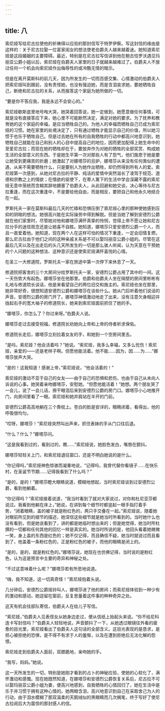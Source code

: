 ```yaml
---
---
---
```

title: 八
---



索尼娅写给尼古拉使他的祈祷得以应验的那封信写于特罗伊察。写这封信的缘由是这样的：关于尼古拉娶一位富家闺女的想法使老伯爵夫人越来越着迷。她知道索尼娅是这段婚姻的主要障碍。最近，特别是在尼古拉写信讲到他在鲍古恰罗沃遇见玛丽亚公爵小姐以后，索尼娅在伯爵夫人家里的日子就越来越难过了。伯爵夫人不放过任何一个机会向索尼娅作出侮辱性的或冷酷无情的暗示。

但是在离开莫斯科的前几天，因为所发生的一切而百感交集、心情激动的伯爵夫人把索尼娅叫到跟前，没有责怪她，也没有强迫她，而是含泪哀求她，要她牺牲自己，断绝和尼古拉的关系，从而报答这个家庭为她所做的一切。

“要是你不答应我，我是永远不会安心的。”

索尼娅歇斯底里地号啕大哭，她哭着回答说，她一定做到，她愿意做任何事情，可就是没有直接答应下来，她心里不可能断然决定，满足对她的要求。为了抚养和教育她的这个家庭的幸福，是应当牺牲自己的。为他人的幸福而牺牲自己已成为索尼娅的习惯。她在家里的处境决定了，只有通过牺牲才能显示自己的价值，所以她习惯于也乐于牺牲自己。但是过去她在所有的自我牺牲的行动中都高兴地意识到，她牺牲自己就能在自己和别人的心目中提高自己的地位，因而更加配得上她生命中的至爱尼古拉；而现在她的牺牲却在于，要放弃作为对她的牺牲的全部奖赏、构成她生活的全部意义的东西。于是她生平第一次对那些人有了怨气，他们施恩于她是要让她受到更痛苦的折磨；她激起了对娜塔莎的忌妒，娜塔莎从来没有任何类似的遭遇，从来不需要牺牲什么，只是要别人为她作出牺牲，却仍然得到所有人的爱。索尼娅第一次感到，从她对尼古拉的平静、纯洁的爱情中突然滋长了凌驾于规范、道德和宗教之上的情欲；在情欲的驱使下，在寄人篱下的生活中学会深藏不露的索尼娅无意中笼统而含糊其辞地搪塞了伯爵夫人，从此回避和她交谈，决心等待与尼古拉重逢，而在这次重逢中，不是要给他自由，而是相反，要把自己和他永久地结合在一起。

罗斯托夫一家在莫斯科最后几天的忙碌和恐惧压倒了索尼娅心里的那种使她感到压抑的阴暗的想法。她很高兴能在实际操劳中得到解脱。但是当她了解到安德烈公爵就在他们家里时，尽管她对他和娜塔莎满怀真挚的怜悯，觉得上帝不愿让她和尼古拉分手的迷信观念还是让她喜不自胜。她知道，娜塔莎只爱安德烈公爵一个人，而且一直爱着他。她知道，现在两个人在这样可怕的情况下重逢，一定会旧情复燃，那么尼古拉由于他们之间的这种亲戚关系是不可以娶玛丽亚公爵小姐的。尽管在这最后几天以及在出走后的头几天所发生的一切是那么骇人听闻，认为天意在干预她的个人问题的这种想法、这种意识还是使索尼娅满怀喜悦的心情。

在圣三一大修道院，罗斯托夫一家在旅途中第一次停下来休息了一天。

修道院把客舍的三个大房间分给罗斯托夫一家，安德烈公爵占用了其中的一间。这一天伤势大有起色。娜塔莎坐在他那里。伯爵和伯爵夫人坐在隔壁的房间里彬彬有礼地与修道院长谈话，他是来看望自己的两位旧交和施主的。索尼娅也坐在那里，她非常好奇，很想知道安德烈公爵和娜塔莎在谈些什么。她从门后听着他们说话的声音。安德烈公爵的房门开了。娜塔莎神情激动地走了出来，没有注意欠身相迎并拢起右手的宽大袖子的修道院长，她来到索尼娅面前抓住了她的手。

“娜塔莎，你怎么了？你过来呀。”伯爵夫人说。

娜塔莎走过去接受祝福，修道院长劝她向上帝和上帝的侍者祈求保佑。

修道院长走后，娜塔莎立刻拉着女友的手，和她到一个空房间里去。

“是吗，索尼娅？他会活着吗？”她说。“索尼娅，我多么幸福，又多么忧伤！索尼娅，亲爱的——还是老样子啊。但愿他能活着。他不能……因为，因……为……”娜塔莎放声大哭。

“是的！这我知道！感谢上帝，”索尼娅说，“他会活着的！”

索尼娅的激动不亚于自己的女友——由于自己的恐惧和悲伤，也由于自己从未向人诉说的心事。她哭着亲吻娜塔莎，安慰她。“但愿他能活着！”她想。两个朋友哭了一会儿，说了一会儿话，擦干眼泪后来到安德烈公爵的房门口。娜塔莎小心地推开门，向房间里看了一眼。索尼娅和她并肩站在半开的门前。

安德烈公爵高高地躺在三个靠枕上。苍白的脸是安详的，眼睛闭着，看得出，他的呼吸很均匀。

“哎呀，娜塔莎！”索尼娅突然叫出声来，抓住表妹的手从门口往后退。

“什么？什么？”娜塔莎问。

“这是我看到过的，看到过的，瞧……”索尼娅说，她脸色发白，嘴唇在颤抖。

娜塔莎轻轻关上门，和索尼娅退往窗口，还是不明白她说的是什么。

“你记得吗，”索尼娅神色惊骇而凝重地说，“记得吗，我曾代替你看镜子……在快乐村，在圣诞节节期……记得我看到了什么吗？”

“是的，是的！”娜塔莎瞪大眼睛说道，模糊地想起，当时索尼娅谈到过安德烈公爵，看到他躺着。

“你记得吗？”索尼娅接着说道，“我当时看到了就对大家说过，对你和杜尼亚莎都说过。我看到他躺在床上，”她说，在讲到每个细节时都竖起一根手指打着手势，“闭着眼睛，盖的被子就是粉红色的，两只手交叠在一起。”索尼娅说，随着她对眼前所见到的细节的描述，她深信这些细节就是她当时所看到的。当时她什么也没有看到，但是她说看到了，讲的都是她临时想出来的；但是她觉得，她当时所杜撰的一切都和任何其他的回忆一样是真实的。她当时所说的是，他回头看着她微微一笑，身上盖的东西是红色的；她不仅记得，而且确信不疑，她当时就说过而且看到了，他盖着一条粉红色的，正是粉红色的被子，而他的眼睛是闭上的。

“是的，是的，就是粉红色的。”娜塔莎说，她现在也仿佛记得，当时说的是粉红色，认为这是预言中主要的奇异和神秘之处。

“不过这意味着什么呢？”娜塔莎若有所思地说道。

“嗨，我不知道，这一切真奇怪！”索尼娅抱着头说。

几分钟后，安德烈公爵摇铃叫人，娜塔莎进了他的房间；而索尼娅体验到一种少有的激动和感动，她逗留在窗前，反复思量着这件事的种种奇异之处。

这天有机会往部队寄信，伯爵夫人在给儿子写信。

“索尼娅，”伯爵夫人见表侄女从她身边走过，便从信纸上抬起头来说。“你不给尼科连卡写封信吗？”伯爵夫人轻轻地说，声音颤抖了一下，从她透过眼镜往外看的疲惫的目光里，索尼娅看出了伯爵夫人这句话的全部含义。这目光表现的是恳求，是担心被拒绝的恐惧，是不得不有求于人的羞惭，以及在遭到拒绝后无法化解的怨恨。

索尼娅走到伯爵夫人面前，双膝跪地，亲吻她的手。

“我写，妈妈。”她说。

这一天所发生的一切，特别是她刚才看到的占卜的神秘应验，使她的心软化了，满怀激动和感慨。现在她既然知道，在娜塔莎和安德烈公爵恢复关系后，尼古拉不可以娶玛丽亚公爵小姐为妻，便高兴地感到，自我牺牲的心情回归了，她在生活中是乐于并习惯于拥有这种心情的。她两眼含泪，高兴地意识到自己在采取舍己为人的行动，由于泪水模糊了那双温柔的天鹅绒似的黑眼睛而几次搁笔，终于写好了使尼古拉阅后大为震惊的那封感人的信。